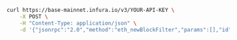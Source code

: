 
<Tabs>

<TabItem value="cURL">

```bash
curl https://base-mainnet.infura.io/v3/YOUR-API-KEY \
    -X POST \
    -H "Content-Type: application/json" \
    -d '{"jsonrpc":"2.0","method":"eth_newBlockFilter","params":[],"id":1}'
```

  </TabItem>
  
</Tabs>

